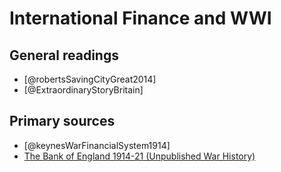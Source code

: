 # International Finance and WWI

## General readings

+ [@robertsSavingCityGreat2014]
+ [@ExtraordinaryStoryBritain]

## Primary sources

+ [@keynesWarFinancialSystem1914]
+ [The Bank of England 1914-21 (Unpublished War History)](https://www.bankofengland.co.uk/archive/bank-of-england-1914-21-ww1)